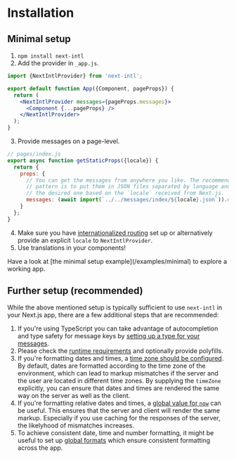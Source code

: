 
# Installation

## Minimal setup

1. `npm install next-intl`
2. Add the provider in `_app.js`.

```jsx
import {NextIntlProvider} from 'next-intl';

export default function App({Component, pageProps}) {
  return (
    <NextIntlProvider messages={pageProps.messages}>
      <Component {...pageProps} />
    </NextIntlProvider>
  );
}
```

3. Provide messages on a page-level.

```js
// pages/index.js
export async function getStaticProps({locale}) {
  return {
    props: {
      // You can get the messages from anywhere you like. The recommended
      // pattern is to put them in JSON files separated by language and read
      // the desired one based on the `locale` received from Next.js.
      messages: (await import(`../../messages/index/${locale}.json`)).default
    }
  };
}
```

4. Make sure you have [internationalized routing](https://nextjs.org/docs/advanced-features/i18n-routing) set up or alternatively provide an explicit `locale` to `NextIntlProvider`.
5. Use translations in your components!

<Callout>
  Have a look at [the minimal setup example](/examples/minimal) to explore a
  working app.
</Callout>

## Further setup (recommended)

While the above mentioned setup is typically sufficient to use `next-intl` in your Next.js app, there are a few additional steps that are recommended:

1. If you're using TypeScript you can take advantage of autocompletion and type safety for message keys by [setting up a type for your messages](/docs/usage/typescript).
2. Please check the [runtime requirements](/docs/usage/runtime-requirements-polyfills) and optionally provide polyfills.
3. If you're formatting dates and times, a [time zone should be configured](/docs/usage/configuration#time-zone). By default, dates are formatted according to the time zone of the environment, which can lead to markup mismatches if the server and the user are located in different time zones. By supplying the `timeZone` explicitly, you can ensure that dates and times are rendered the same way on the server as well as the client.
4. If you're formatting relative dates and times, a [global value for `now`](/docs/usage/configuration#global-now-value) can be useful. This ensures that the server and client will render the same markup. Especially if you use caching for the responses of the server, the likelyhood of mismatches increases.
5. To achieve consistent date, time and number formatting, it might be useful to set up [global formats](/docs/usage/configuration#global-formats) which ensure consistent formatting across the app.
